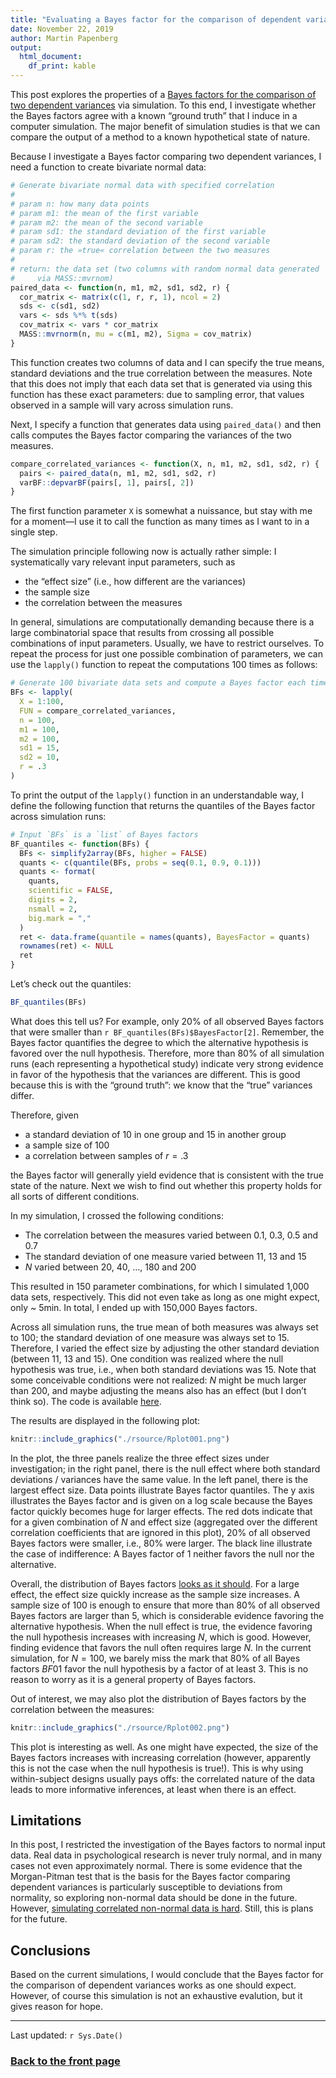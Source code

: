 ```yaml
---
title: "Evaluating a Bayes factor for the comparison of dependent variances"
date: November 22, 2019
author: Martin Papenberg
output:
  html_document:
    df_print: kable
---
```


This post explores the properties of a [Bayes factors for the comparison 
of two dependent variances](12_BF_Dependent_SD.html) via simulation. To 
this end, I investigate whether the Bayes factors agree with a known 
"ground truth" that I induce in a computer simulation. The major benefit 
of simulation studies is that we can compare the output of a method to a 
known hypothetical state of nature. 

Because I investigate a Bayes factor comparing two dependent variances, 
I need a function to create bivariate normal data:

```r
# Generate bivariate normal data with specified correlation
#
# param n: how many data points
# param m1: the mean of the first variable
# param m2: the mean of the second variable
# param sd1: the standard deviation of the first variable
# param sd2: the standard deviation of the second variable
# param r: the »true« correlation between the two measures
# 
# return: the data set (two columns with random normal data generated 
#     via MASS::mvrnom)
paired_data <- function(n, m1, m2, sd1, sd2, r) {
  cor_matrix <- matrix(c(1, r, r, 1), ncol = 2)
  sds <- c(sd1, sd2)
  vars <- sds %*% t(sds)
  cov_matrix <- vars * cor_matrix
  MASS::mvrnorm(n, mu = c(m1, m2), Sigma = cov_matrix)
}
```

This function creates two columns of data and I can specify the true 
means, standard deviations and the true correlation between the 
measures. Note that this does not imply that each data set that is 
generated via using this function has these exact parameters: due to 
sampling error, that values observed in a sample will vary across 
simulation runs.

Next, I specify a function that generates data using `paired_data()` and
then calls computes the Bayes factor comparing the variances of the two
measures. 

```r

compare_correlated_variances <- function(X, n, m1, m2, sd1, sd2, r) {
  pairs <- paired_data(n, m1, m2, sd1, sd2, r)
  varBF::depvarBF(pairs[, 1], pairs[, 2])
}
```

The first function parameter `X` is somewhat a nuissance, but stay with 
me for a moment---I use it to call the function as many times as I want 
to in a single step.

The simulation principle following now is actually rather simple: I 
systematically vary relevant input parameters, such as 

- the "effect size" (i.e., how different are the variances)
- the sample size
- the correlation between the measures

In general, simulations are computationally demanding because there is a 
large combinatorial space that results from crossing all possible 
combinations of input parameters. Usually, we have to restrict 
ourselves. To repeat the process for just one possible combination of 
parameters, we can use the `lapply()` function to repeat the 
computations 100 times as follows: 

```r
# Generate 100 bivariate data sets and compute a Bayes factor each time:
BFs <- lapply(
  X = 1:100, 
  FUN = compare_correlated_variances,
  n = 100,
  m1 = 100,
  m2 = 100,
  sd1 = 15,
  sd2 = 10,
  r = .3
)
```

To print the output of the `lapply()` function in an understandable way, 
I define the following function that returns the quantiles of the Bayes 
factor across simulation runs:

```r
# Input `BFs` is a `list` of Bayes factors
BF_quantiles <- function(BFs) {
  BFs <- simplify2array(BFs, higher = FALSE)
  quants <- c(quantile(BFs, probs = seq(0.1, 0.9, 0.1)))
  quants <- format(
    quants, 
    scientific = FALSE, 
    digits = 2, 
    nsmall = 2,
    big.mark = ","
  )
  ret <- data.frame(quantile = names(quants), BayesFactor = quants)
  rownames(ret) <- NULL
  ret
}
```

Let's check out the quantiles:

```r
BF_quantiles(BFs)
```

What does this tell us? For example, only 20% of all observed Bayes 
factors that were smaller than `r BF_quantiles(BFs)$BayesFactor[2]`. 
Remember, the Bayes factor quantifies the degree to which the 
alternative hypothesis is favored over the null hypothesis. Therefore, 
more than 80% of all simulation runs (each representing a hypothetical 
study) indicate very strong evidence in favor of the hypothesis that the 
variances are different. This is good because this is with the "ground 
truth": we know that the "true" variances differ. 

Therefore, given 

- a standard deviation of 10 in one group and 15 in another group
- a sample size of 100
- a correlation between samples of $r = .3$

the Bayes factor will generally yield evidence that is consistent with 
the true state of the nature. Next we wish to find out whether this 
property holds for all sorts of different conditions.

In my simulation, I crossed the following conditions: 

- The correlation between the measures varied between 0.1, 0.3, 0.5 and 0.7
- The standard deviation of one measure varied between 11, 13 and 15
- $N$ varied between 20, 40, ..., 180 and 200

This resulted in 150 parameter combinations, for which I simulated 1,000 
data sets, respectively. This did not even take as long as one might 
expect, only ~ 5min. In total, I ended up with 150,000 Bayes factors.

Across all simulation runs, the true mean of both measures was always 
set to 100; the standard deviation of one measure was always set to 15. 
Therefore, I varied the effect size by adjusting the other standard 
deviation (between 11, 13 and 15). One condition was realized where the 
null hypothesis was true, i.e., when both standard deviations was 15. 
Note that some conceivable conditions were not realized: $N$ might be 
much larger than 200, and maybe adjusting the means also has an effect 
(but I don't think so). The code is available 
[here](./rsource/simulation_bf_var.R).

The results are displayed in the following plot: 

```r
knitr::include_graphics("./rsource/Rplot001.png")
```

In the plot, the three panels realize the three effect sizes under 
investigation; in the right panel, there is the null effect where 
both standard deviations / variances have the same value. In the left 
panel, there is the largest effect size. Data points illustrate Bayes 
factor quantiles. The y axis illustrates the Bayes factor and is given 
on a log scale because the Bayes factor quickly becomes huge for larger 
effects. The red dots indicate that for a given combination of 
$N$ and effect size (aggregated over the different correlation 
coefficients that are ignored in this plot), 20% of all observed Bayes
factors were smaller, i.e., 80% were larger. The black line illustrate 
the case of indifference: A Bayes factor of 1 neither favors the null 
nor the alternative.

Overall, the distribution of Bayes factors [looks as it 
should](06_BFSize.html). For a large effect, the effect size quickly 
increase as the sample size increases. A sample size of 100 is enough to 
ensure that more than 80% of all observed Bayes factors are larger than 
5, which is considerable evidence favoring the alternative hypothesis. 
When the null effect is true, the evidence favoring the null hypothesis 
increases with increasing $N$, which is good. However, finding evidence 
that favors the null often requires large $N$. In the current 
simulation, for $N = 100$, we barely miss the mark that 80% of all Bayes 
factors $BF01$ favor the null hypothesis by a factor of at least 3. This 
is no reason to worry as it is a general property of Bayes factors.

Out of interest, we may also plot the distribution of Bayes factors by
the correlation between the measures:

```r
knitr::include_graphics("./rsource/Rplot002.png")
```

This plot is interesting as well. As one might have expected, the size 
of the Bayes factors increases with increasing correlation (however, 
apparently this is not the case when the null hypothesis is true!). This 
is why using within-subject designs usually pays offs: the correlated 
nature of the data leads to more informative inferences, at least when
there is an effect.

## Limitations

In this post, I restricted the investigation of the Bayes factors to 
normal input data. Real data in psychological research is never truly 
normal, and in many cases not even approximately normal. There is some 
evidence that the Morgan-Pitman test that is the basis for the Bayes 
factor comparing dependent variances is particularly susceptible to 
deviations from normality, so exploring non-normal data should be done
in the future. However, [simulating correlated non-normal data is 
hard](https://psychometroscar.com/2019/10/16/how-to-simulate-correlated-log-normal-random-variables-the-right-way/).
Still, this is plans for the future. 

## Conclusions 

Based on the current simulations, I would conclude that the Bayes factor 
for the comparison of dependent variances works as one should expect. 
However, of course this simulation is not an exhaustive evalution, but 
it gives reason for hope.

---

Last updated: `r Sys.Date()`

### <a href="index.html">Back to the front page</a>

&nbsp;

